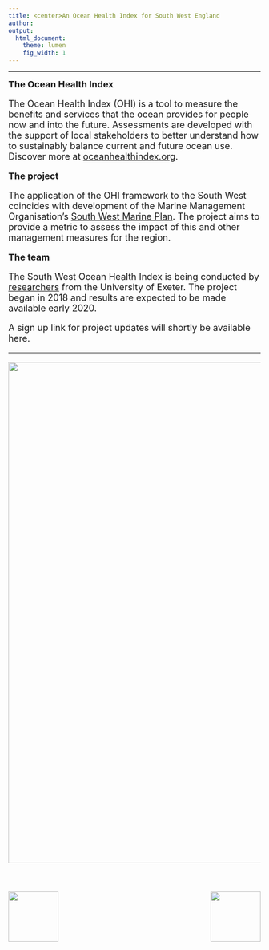 ```yaml
---
title: <center>An Ocean Health Index for South West England
author:  
output:
  html_document:
    theme: lumen
    fig_width: 1
---
```

---

<font size="4"><i class="fa fa-globe fa-x"></i>  **The Ocean Health Index**</h2> 
The Ocean Health Index (OHI) is a tool to measure the benefits and services that the ocean provides for people now and into the future. Assessments are developed with the support of local stakeholders to better understand how to sustainably balance current and future ocean use. Discover more at [oceanhealthindex.org](www.oceanhealthindex.org). 

<i class="fa fa-folder-open fa-x"></i>  **The project**</h2> 
The application of the OHI framework to the South West coincides with development of the Marine Management Organisation's [South West Marine Plan](https://www.gov.uk/government/collections/south-west-marine-plan). The project aims to provide a metric to assess the impact of this and other management measures for the region.

<i class="fa fa-user fa-x"></i>  **The team**</h2>
The South West Ocean Health Index is being conducted by [researchers](http://ohi-science.org/esw/who_we_are.html) from the University of Exeter. The project began in 2018 and results are expected to be made available early 2020.

A sign up link for project updates will shortly be available here.

----
<center><img src="images/Porthcurnow2.JPG" width="1000px"></center>

<br>

<img align="left" src="images/ohi-logo.png" width="100px">

<img align="right" src="images/UoE_logo.jpg" width="100px">

